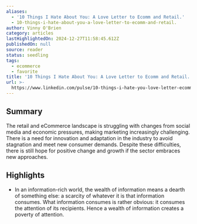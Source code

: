 ```yaml
---
aliases:
  - '10 Things I Hate About You: A Love Letter to Ecomm and Retail.'
  - 10-things-i-hate-about-you-a-love-letter-to-ecomm-and-retail.
author: Vinny O'Brien
category: articles
lastHighlightedOn: 2024-12-27T11:58:45.612Z
publishedOn: null
source: reader
status: seedling
tags:
  - ecommerce
  - favorite
title: '10 Things I Hate About You: A Love Letter to Ecomm and Retail.'
url: >-
  https://www.linkedin.com/pulse/10-things-i-hate-you-love-letter-ecomm-retail-vinny-o-brien-nob9e/?trackingId=O9OWYNIwRKqaaiLDFV8FvA%3D%3D
---
```

## Summary

The retail and eCommerce landscape is struggling with changes from social media and economic pressures, making marketing increasingly challenging. There is a need for innovation and adaptation in the industry to avoid stagnation and meet new consumer demands. Despite these difficulties, there is still hope for positive change and growth if the sector embraces new approaches.

## Highlights

- In an information-rich world, the wealth of information means a dearth of something else: a scarcity of whatever it is that information consumes. What information consumes is rather obvious: it consumes the attention of its recipients. Hence a wealth of information creates a poverty of attention.
